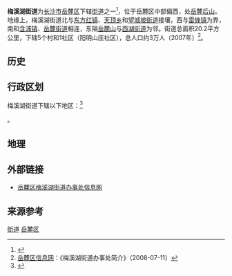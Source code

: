 {{中国乡级行政区
|景观照片文件名 = 
|景观照片描述 = 
|汉语拼音 = 
|其他语言 = 
|其他语言名称 = 
|旧称 = 
|地名出处 = 
|位置图文件名 = 
|位置图描述 = 
|自定义图片= 
|建置时间 = 
|政府驻地 = 
|毗邻 = 
|总面积 = 20.2平方公里
|总人口 = 约3万人
|总人口年份 = 2007
|户籍人口 = 
|户籍人口年份 = 
|常住人口 = 
|常住人口年份 = 
|人口密度 = 
|GDP = 
|GDP年份 = 
|邮政编码 = 
|电话区号 = 731
|官方网站 = 
|网站名称 = 
|43/01/04/010/000}}

'''梅溪湖街道'''为[[长沙市|长沙市]][[岳麓区|岳麓区]]下辖[[街道_(行政区划)|街道]]之一<ref>{{PRC admin/ref sgc|{{PRC admin/parent|43/01/04/010/000}}}}</ref>，位于岳麓区中部偏西，处[[岳麓山|岳麓后山]]。地缘上，梅溪湖街道北与[[东方红镇_(长沙市)|东方红镇]]、[[天顶乡|天顶乡]]和[[望城坡街道|望城坡街道]]接壤，西与[[雷锋镇|雷锋镇]]为界，南和[[含浦镇|含浦镇]]、[[岳麓街道|岳麓街道]]相连，东隔[[岳麓山|岳麓山]]与[[西湖街道_(长沙市)|西湖街道]]为邻。街道总面积20.2平方公里，下辖5个村和1社区（阳明山庄社区），总人口约3万人（2007年）<ref>[http://www.yuelu.gov.cn/tabid/81/InfoID/3541/Default.aspx 岳麓区信息网]{{Dead link|date=2020年1月 |bot=InternetArchiveBot |fix-attempted=yes }}：《梅溪湖街道办事处简介》（2008-07-11）</ref>。

==历史==

==行政区划==
梅溪湖街道下辖以下地区：<ref>{{PRC admin/ref sgc|43/01/04/010/000}}</ref>

{{PRC admin/children|43/01/04/010/000}}。

==地理==

==外部链接==
* [https://web.archive.org/web/20080930163652/http://mxh.yuelu.gov.cn/ 岳麓区梅溪湖街道办事处信息网]

==来源参考==
{{Reflist}}

{{湖南小作品}}
{{长沙市岳麓区行政区划}}
[[Category:岳麓区行政区划|街道]]
[[Category:长沙街道_(行政区划)|岳麓区]]